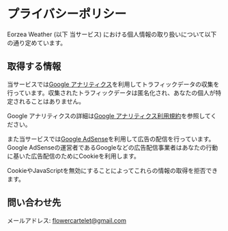 

# プライバシーポリシー

Eorzea Weather (以下 当サービス) における個人情報の取り扱いについて以下の通り定めています。

## 取得する情報

当サービスでは[Google アナリティクス](https://developers.google.com/analytics/?hl=ja)を利用してトラフィックデータの収集を行っています。収集されたトラフィックデータは匿名化され、あなたの個人が特定されることはありません。

Google アナリティクスの詳細は[Google アナリティクス利用規約](https://marketingplatform.google.com/about/analytics/terms/jp/)を参照してください。

また当サービスでは[Google AdSense](https://www.google.com/adsense/start/)を利用して広告の配信を行っています。Google AdSenseの運営者であるGoogleなどの広告配信事業者はあなたの行動に基いた広告配信のためにCookieを利用します。

CookieやJavaScriptを無効にすることによってこれらの情報の取得を拒否できます。

## 問い合わせ先

メールアドレス: [flowercartelet@gmail.com](mailto:flowercartelet@gmail.com)
